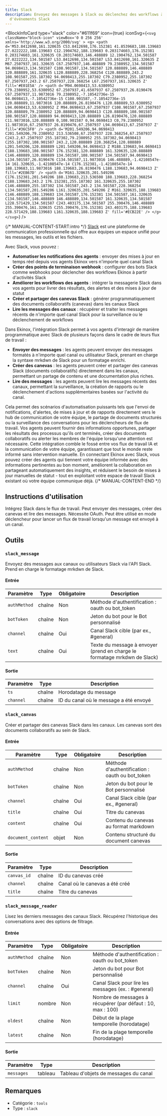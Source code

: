 ```yaml
---
title: Slack
description: Envoyez des messages à Slack ou déclenchez des workflows à partir
  d'événements Slack
---
```



<BlockInfoCard
  type="slack"
  color="#611f69"
  icon={true}
  iconSvg={`<svg className="block-icon" viewBox='0 0 256 256' xmlns='http://www.w3.org/2000/svg' >
      <g>
        <path
          d='M53.8412698,161.320635 C53.8412698,176.152381 41.8539683,188.139683 27.0222222,188.139683 C12.1904762,188.139683 0.203174603,176.152381 0.203174603,161.320635 C0.203174603,146.488889 12.1904762,134.501587 27.0222222,134.501587 L53.8412698,134.501587 L53.8412698,161.320635 Z M67.2507937,161.320635 C67.2507937,146.488889 79.2380952,134.501587 94.0698413,134.501587 C108.901587,134.501587 120.888889,146.488889 120.888889,161.320635 L120.888889,228.368254 C120.888889,243.2 108.901587,255.187302 94.0698413,255.187302 C79.2380952,255.187302 67.2507937,243.2 67.2507937,228.368254 L67.2507937,161.320635 Z'
          fill='#E01E5A'
        />
        <path
          d='M94.0698413,53.6380952 C79.2380952,53.6380952 67.2507937,41.6507937 67.2507937,26.8190476 C67.2507937,11.9873016 79.2380952,-7.10542736e-15 94.0698413,-7.10542736e-15 C108.901587,-7.10542736e-15 120.888889,11.9873016 120.888889,26.8190476 L120.888889,53.6380952 L94.0698413,53.6380952 Z M94.0698413,67.2507937 C108.901587,67.2507937 120.888889,79.2380952 120.888889,94.0698413 C120.888889,108.901587 108.901587,120.888889 94.0698413,120.888889 L26.8190476,120.888889 C11.9873016,120.888889 0,108.901587 0,94.0698413 C0,79.2380952 11.9873016,67.2507937 26.8190476,67.2507937 L94.0698413,67.2507937 Z'
          fill='#36C5F0'
        />
        <path
          d='M201.549206,94.0698413 C201.549206,79.2380952 213.536508,67.2507937 228.368254,67.2507937 C243.2,67.2507937 255.187302,79.2380952 255.187302,94.0698413 C255.187302,108.901587 243.2,120.888889 228.368254,120.888889 L201.549206,120.888889 L201.549206,94.0698413 Z M188.139683,94.0698413 C188.139683,108.901587 176.152381,120.888889 161.320635,120.888889 C146.488889,120.888889 134.501587,108.901587 134.501587,94.0698413 L134.501587,26.8190476 C134.501587,11.9873016 146.488889,-1.42108547e-14 161.320635,-1.42108547e-14 C176.152381,-1.42108547e-14 188.139683,11.9873016 188.139683,26.8190476 L188.139683,94.0698413 Z'
          fill='#2EB67D'
        />
        <path
          d='M161.320635,201.549206 C176.152381,201.549206 188.139683,213.536508 188.139683,228.368254 C188.139683,243.2 176.152381,255.187302 161.320635,255.187302 C146.488889,255.187302 134.501587,243.2 134.501587,228.368254 L134.501587,201.549206 L161.320635,201.549206 Z M161.320635,188.139683 C146.488889,188.139683 134.501587,176.152381 134.501587,161.320635 C134.501587,146.488889 146.488889,134.501587 161.320635,134.501587 L228.571429,134.501587 C243.403175,134.501587 255.390476,146.488889 255.390476,161.320635 C255.390476,176.152381 243.403175,188.139683 228.571429,188.139683 L161.320635,188.139683 Z'
          fill='#ECB22E'
        />
      </g>
    </svg>`}
/>

{/* MANUAL-CONTENT-START:intro */}
[Slack](https://www.slack.com/) est une plateforme de communication professionnelle qui offre aux équipes un espace unifié pour les messages, les outils et les fichiers.

Avec Slack, vous pouvez :

- **Automatiser les notifications des agents** : envoyer des mises à jour en temps réel depuis vos agents Ekinox vers n'importe quel canal Slack
- **Créer des points de terminaison webhook** : configurer des bots Slack comme webhooks pour déclencher des workflows Ekinox à partir d'activités Slack
- **Améliorer les workflows des agents** : intégrer la messagerie Slack dans vos agents pour livrer des résultats, des alertes et des mises à jour de statut
- **Créer et partager des canevas Slack** : générer programmatiquement des documents collaboratifs (canevas) dans les canaux Slack
- **Lire les messages des canaux** : récupérer et traiter les messages récents de n'importe quel canal Slack pour la surveillance ou le déclenchement de workflows

Dans Ekinox, l'intégration Slack permet à vos agents d'interagir de manière programmatique avec Slack de plusieurs façons dans le cadre de leurs flux de travail :

- **Envoyer des messages** : les agents peuvent envoyer des messages formatés à n'importe quel canal ou utilisateur Slack, prenant en charge la syntaxe mrkdwn de Slack pour un formatage enrichi.
- **Créer des canevas** : les agents peuvent créer et partager des canevas Slack (documents collaboratifs) directement dans les canaux, permettant un partage de contenu et une documentation plus riches.
- **Lire des messages** : les agents peuvent lire les messages récents des canaux, permettant la surveillance, la création de rapports ou le déclenchement d'actions supplémentaires basées sur l'activité du canal.

Cela permet des scénarios d'automatisation puissants tels que l'envoi de notifications, d'alertes, de mises à jour et de rapports directement vers le hub de communication de votre équipe, le partage de documents structurés ou la surveillance des conversations pour les déclencheurs de flux de travail. Vos agents peuvent fournir des informations opportunes, partager les résultats des processus qu'ils ont terminés, créer des documents collaboratifs ou alerter les membres de l'équipe lorsqu'une attention est nécessaire. Cette intégration comble le fossé entre vos flux de travail IA et la communication de votre équipe, garantissant que tout le monde reste informé sans intervention manuelle. En connectant Ekinox avec Slack, vous pouvez créer des agents qui tiennent votre équipe informée avec des informations pertinentes au bon moment, améliorent la collaboration en partageant automatiquement des insights, et réduisent le besoin de mises à jour manuelles de statut - tout en exploitant votre espace de travail Slack existant où votre équipe communique déjà.
{/* MANUAL-CONTENT-END */}

## Instructions d'utilisation

Intégrez Slack dans le flux de travail. Peut envoyer des messages, créer des canevas et lire des messages. Nécessite OAuth. Peut être utilisé en mode déclencheur pour lancer un flux de travail lorsqu'un message est envoyé à un canal.

## Outils

### `slack_message`

Envoyez des messages aux canaux ou utilisateurs Slack via l'API Slack. Prend en charge le formatage mrkdwn de Slack.

#### Entrée

| Paramètre | Type | Obligatoire | Description |
| --------- | ---- | ----------- | ----------- |
| `authMethod` | chaîne | Non | Méthode d'authentification : oauth ou bot_token |
| `botToken` | chaîne | Non | Jeton du bot pour le Bot personnalisé |
| `channel` | chaîne | Oui | Canal Slack cible (par ex., #general) |
| `text` | chaîne | Oui | Texte du message à envoyer (prend en charge le formatage mrkdwn de Slack) |

#### Sortie

| Paramètre | Type | Description |
| --------- | ---- | ----------- |
| `ts` | chaîne | Horodatage du message |
| `channel` | chaîne | ID du canal où le message a été envoyé |

### `slack_canvas`

Créer et partager des canevas Slack dans les canaux. Les canevas sont des documents collaboratifs au sein de Slack.

#### Entrée

| Paramètre | Type | Obligatoire | Description |
| --------- | ---- | ----------- | ----------- |
| `authMethod` | chaîne | Non | Méthode d'authentification : oauth ou bot_token |
| `botToken` | chaîne | Non | Jeton du bot pour le Bot personnalisé |
| `channel` | chaîne | Oui | Canal Slack cible (par ex., #general) |
| `title` | chaîne | Oui | Titre du canevas |
| `content` | chaîne | Oui | Contenu du canevas au format markdown |
| `document_content` | objet | Non | Contenu structuré du document canevas |

#### Sortie

| Paramètre | Type | Description |
| --------- | ---- | ----------- |
| `canvas_id` | chaîne | ID du canevas créé |
| `channel` | chaîne | Canal où le canevas a été créé |
| `title` | chaîne | Titre du canevas |

### `slack_message_reader`

Lisez les derniers messages des canaux Slack. Récupérez l'historique des conversations avec des options de filtrage.

#### Entrée

| Paramètre | Type | Obligatoire | Description |
| --------- | ---- | ---------- | ----------- |
| `authMethod` | chaîne | Non | Méthode d'authentification : oauth ou bot_token |
| `botToken` | chaîne | Non | Jeton du bot pour Bot personnalisé |
| `channel` | chaîne | Oui | Canal Slack pour lire les messages \(ex. : #general\) |
| `limit` | nombre | Non | Nombre de messages à récupérer \(par défaut : 10, max : 100\) |
| `oldest` | chaîne | Non | Début de la plage temporelle \(horodatage\) |
| `latest` | chaîne | Non | Fin de la plage temporelle \(horodatage\) |

#### Sortie

| Paramètre | Type | Description |
| --------- | ---- | ----------- |
| `messages` | tableau | Tableau d'objets de messages du canal |

## Remarques

- Catégorie : `tools`
- Type : `slack`
